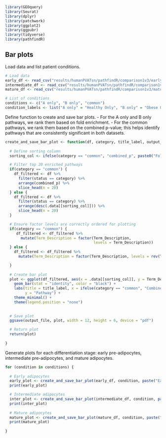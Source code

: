 
```r

library(GEOquery)
library(Seurat)
library(dplyr)
library(patchwork)
library(ggplot2)
library(ggpubr)
library(tidyverse)
library(pathfindR)

```

## Bar plots

Load data and list patient conditions.

```r

# Load data
early_df <- read_csv("results/humanPVATsn/pathfindR/comparison1v3/early_pre_healthy_vs_obese.csv")
intermediate_df <- read_csv("results/humanPVATsn/pathfindR/comparison1v3/intermediate_pre_healthy_vs_obese.csv")
mature_df <- read_csv("results/humanPVATsn/pathfindR/comparison1v3/mature_healthy_vs_obese.csv")

# List of conditions
conditions <- c("A only", "B only", "common")
condition_labels <- list("A only" = "Healthy Only", "B only" = "Obese Only", "common" = "Both Healthy and Obese")

```

Define function to create and save bar plots.
- For the A only and B only pathways, we rank them based on fold enrichment.
- For the common pathways, we rank them based on the combined p-value; this helps identify pathways that are consistently significant in both datasets.

```r

create_and_save_bar_plot <- function(df, category, title_label, output_file) {
  
  # Define sorting column
  sorting_col <- ifelse(category == "common", "combined_p", paste0("Fold_Enrichment_", substr(category, 1, 1)))

  # Filter top 20 enriched pathways
  if(category == "common") {
    df_filtered <- df %>% 
      filter(status == category) %>%
      arrange(combined_p) %>%
      slice_head(n = 20)
  } else {
    df_filtered <- df %>% 
      filter(status == category) %>%
      arrange(desc(.data[[sorting_col]])) %>%
      slice_head(n = 20)
  }

  # Ensure factor levels are correctly ordered for plotting
  if(category == "common") {
     df_filtered <- df_filtered %>%
       mutate(Term_Description = factor(Term_Description,
                                        levels = Term_Description))
  } else {
    df_filtered <- df_filtered %>%
      mutate(Term_Description = factor(Term_Description, levels = rev(Term_Description)))

  }
  
  # Create bar plot
  plot <- ggplot(df_filtered, aes(x = .data[[sorting_col]], y = Term_Description, fill = Term_Description)) +
    geom_bar(stat = "identity", color = "black") +
    labs(title = title_label, x = ifelse(category == "common", "Combined P Value", "Fold Enrichment"),
         y = "Pathway") +
    theme_minimal() +
    theme(legend.position = "none")
  
  
  # Save plot
  ggsave(output_file, plot, width = 12, height = 6, device = "pdf")

  # Return plot
  return(plot)
  
}

```

Generate plots for each differentiation stage: early pre-adipocytes, intermediate pre-adipocytes, and mature adipocytes.

```r

for (condition in conditions) {
  
  # Early adipocytes
  early_plot <- create_and_save_bar_plot(early_df, condition, paste("Early Pre-adipocytes: Enriched Pathways for", condition_labels[[condition]]), paste0("results/humanPVATsn/pathfindR/comparison1v3/early_", gsub(" ", "_", condition), ".pdf"))
  print(early_plot)

  # Intermediate adipocytes
  inter_plot <- create_and_save_bar_plot(intermediate_df, condition, paste("Intermediate Pre-adipocytes: Enriched Pathways for", condition_labels[[condition]]), paste0("results/humanPVATsn/pathfindR/comparison1v3/intermediate_", gsub(" ", "_", condition), ".pdf"))
  print(inter_plot)
  
  # Mature adipocytes
  mature_plot <- create_and_save_bar_plot(mature_df, condition, paste("Mature Adipocytes: Enriched Pathways for", condition_labels[[condition]]), paste0("results/humanPVATsn/pathfindR/comparison1v3/mature_", gsub(" ", "_", condition), ".pdf"))
  print(mature_plot)
  
}

```